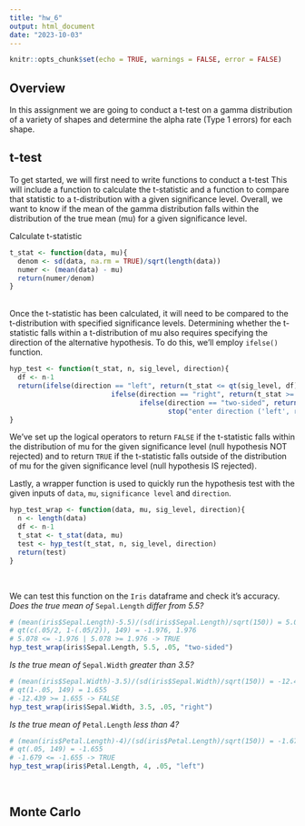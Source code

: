 ```yaml
---
title: "hw_6"
output: html_document
date: "2023-10-03"
---
```


```r
knitr::opts_chunk$set(echo = TRUE, warnings = FALSE, error = FALSE)
```

## Overview

In this assignment we are going to conduct a t-test on a gamma distribution of a variety of shapes and determine the alpha rate (Type 1 errors) for each shape.  

## t-test

To get started, we will first need to write functions to conduct a t-test This will include a function to calculate the t-statistic and a function to compare that statistic to a t-distribution with a given significance level. Overall, we want to know if the mean of the gamma distribution falls within the distribution of the true mean (mu) for a given significance level.  

Calculate t-statistic
```r
t_stat <- function(data, mu){
  denom <- sd(data, na.rm = TRUE)/sqrt(length(data))
  numer <- (mean(data) - mu)
  return(numer/denom)
}
```
<br>
Once the t-statistic has been calculated, it will need to be compared to the t-distribution with specified significance levels. Determining whether the t-statistic falls within a t-distribution of mu also requires specifying the direction of the alternative hypothesis. To do this, we'll employ `ifelse()` function.
```r
hyp_test <- function(t_stat, n, sig_level, direction){
  df <- n-1
  return(ifelse(direction == "left", return(t_stat <= qt(sig_level, df)),
                         ifelse(direction == "right", return(t_stat >= qt(1-sig_level, df)),
                                ifelse(direction == "two-sided", return(t_stat <= qt(sig_level/2, df) | t_stat >= qt(1-sig_level/2, df)),
                                       stop("enter direction ('left', right', two-sided')")))))
}
```
We've set up the logical operators to return `FALSE` if the t-statistic falls within the distribution of mu for the given significance level (null hypothesis NOT rejected) and to return `TRUE` if the t-statistic falls outside of the distribution of mu for the given significance level (null hypothesis IS rejected).
<br>

Lastly, a wrapper function is used to quickly run the hypothesis test with the given inputs of `data`, `mu`, `significance level` and `direction`.
```r
hyp_test_wrap <- function(data, mu, sig_level, direction){
  n <- length(data)
  df <- n-1
  t_stat <- t_stat(data, mu)
  test <- hyp_test(t_stat, n, sig_level, direction)
  return(test)
}
```
<br>

We can test this function on the `Iris` dataframe and check it's accuracy.
*Does the true mean of* `Sepal.Length` *differ from 5.5?*
```r
# (mean(iris$Sepal.Length)-5.5)/(sd(iris$Sepal.Length)/sqrt(150)) = 5.078 
# qt(c(.05/2, 1-(.05/2)), 149) = -1.976, 1.976
# 5.078 <= -1.976 | 5.078 >= 1.976 -> TRUE
hyp_test_wrap(iris$Sepal.Length, 5.5, .05, "two-sided")
```
*Is the true mean of* `Sepal.Width` *greater than 3.5?*
```r
# (mean(iris$Sepal.Width)-3.5)/(sd(iris$Sepal.Width)/sqrt(150)) = -12.439
# qt(1-.05, 149) = 1.655
# -12.439 >= 1.655 -> FALSE
hyp_test_wrap(iris$Sepal.Width, 3.5, .05, "right")
```
*Is the true mean of* `Petal.Length` *less than 4?*
```r
# (mean(iris$Petal.Length)-4)/(sd(iris$Petal.Length)/sqrt(150)) = -1.679
# qt(.05, 149) = -1.655
# -1.679 <= -1.655 -> TRUE
hyp_test_wrap(iris$Petal.Length, 4, .05, "left")
```
<br>

## Monte Carlo

